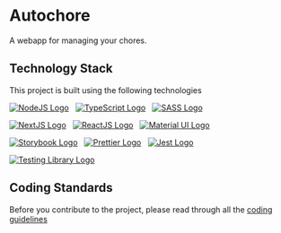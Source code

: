 
<Meta title="Docs/Introduction" />

# Autochore

A webapp for managing your chores.

## Technology Stack

This project is built using the following technologies

[![NodeJS Logo](https://img.shields.io/badge/NODE.JS-339933?style=for-the-badge&logo=Node.js&logoColor=white)](https://nodejs.org/en/)&nbsp;&nbsp;
[![TypeScript Logo](https://img.shields.io/badge/TypeScript-yellow?style=for-the-badge&logo=TypeScript&logoColor=white)](https://www.typescriptlang.org/)&nbsp;&nbsp;
[![SASS Logo](https://img.shields.io/badge/SASS-CC6699?style=for-the-badge&logo=SASS&logoColor=white)](https://sass-lang.com/)&nbsp;&nbsp;

[![NextJS Logo](https://img.shields.io/badge/Next.JS-000000?style=for-the-badge&logo=Next.JS&logoColor=white)](https://nextjs.org/)&nbsp;&nbsp;
[![ReactJS Logo](https://img.shields.io/badge/React.js-333?style=for-the-badge&logo=React&logoColor=61DAFB)](https://reactjs.org/)&nbsp;&nbsp;
[![Material UI Logo](https://img.shields.io/badge/material%20ui-007fff?style=for-the-badge&logo=mui&logoColor=white)](https://nodejs.org/en/)&nbsp;&nbsp;

[![Storybook Logo](https://img.shields.io/badge/Storybook-FF4785?style=for-the-badge&logo=Storybook&logoColor=white)](https://reactjs.org/)&nbsp;&nbsp;
[![Prettier Logo](https://img.shields.io/badge/PRETTIER-333?style=for-the-badge&logo=prettier&logoColor=F7B93E)](https://prettier.io/)&nbsp;&nbsp;
[![Jest Logo](https://img.shields.io/badge/Jest-C21325?style=for-the-badge&logo=jest&logoColor=white)](https://jestjs.io/)&nbsp;&nbsp;

[![Testing Library Logo](https://img.shields.io/badge/testing%20library-E33332?style=for-the-badge&logo=testinglibrary&logoColor=white)](https://testing-library.com/)

## Coding Standards

Before you contribute to the project, please read through all the [coding guidelines](?path=/story/docs-coding-guidelines-general--page)
